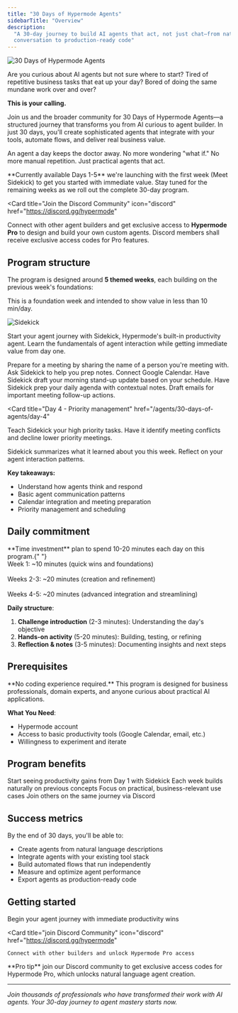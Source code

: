 ```yaml
---
title: "30 Days of Hypermode Agents"
sidebarTitle: "Overview"
description:
  "A 30-day journey to build AI agents that act, not just chat—from natural
  conversation to production-ready code"
---
```


![30 Days of Hypermode Agents](/images/agents/30-days-of-agents/thirty_days_splash.png)

Are you curious about AI agents but not sure where to start? Tired of repetitive
business tasks that eat up your day? Bored of doing the same mundane work over
and over?

**This is your calling.**

Join us and the broader community for 30 Days of Hypermode Agents—a structured
journey that transforms you from AI curious to agent builder. In just 30 days,
you'll create sophisticated agents that integrate with your tools, automate
flows, and deliver real business value.

An agent a day keeps the doctor away. No more wondering "what if." No more
manual repetition. Just practical agents that act.

<Note>
  **Currently available Days 1-5** we're launching with the first week (Meet
  Sidekick) to get you started with immediate value. Stay tuned for the
  remaining weeks as we roll out the complete 30-day program.
</Note>

<Card
  title="Join the Discord Community"
  icon="discord"
  href="https://discord.gg/hypermode"
>
  Connect with other agent builders and get exclusive access to **Hypermode
  Pro** to design and build your own custom agents. Discord members shall
  receive exclusive access codes for Pro features.
</Card>

## Program structure

The program is designed around **5 themed weeks**, each building on the previous
week's foundations:

<Steps>

<Step title="Week 1: Meet Sidekick (available now)">

This is a foundation week and intended to show value in less than 10 min/day.

![Sidekick](/images/agents/30-days-of-agents/sidekick-about.png)

Start your agent journey with Sidekick, Hypermode's built-in productivity agent.
Learn the fundamentals of agent interaction while getting immediate value from
day one.

<CardGroup cols={2}>
  <Card
    title="Day 1 - Ask Sidekick anything"
    href="/agents/30-days-of-agents/day-1"
  >
    Prepare for a meeting by sharing the name of a person you're meeting with.
    Ask Sidekick to help you prep notes.
  </Card>

<Card title="Day 2 - Connect & update" href="/agents/30-days-of-agents/day-2">
  Connect Google Calendar. Have Sidekick draft your morning stand-up update
  based on your schedule.
</Card>

<Card title="Day 3 - Daily agenda prep" href="/agents/30-days-of-agents/day-3">
  Have Sidekick prep your daily agenda with contextual notes. Draft emails for
  important meeting follow-up actions.
</Card>

<Card
  title="Day 4 - Priority management"
  href="/agents/30-days-of-agents/day-4"
>
  Teach Sidekick your high priority tasks. Have it identify meeting conflicts
  and decline lower priority meetings.
</Card>

  <Card title="Day 5 - Reflection Friday" href="/agents/30-days-of-agents/day-5">
    Sidekick summarizes what it learned about you this week. Reflect on your
    agent interaction patterns.
  </Card>
</CardGroup>

**Key takeaways:**

- Understand how agents think and respond
- Basic agent communication patterns
- Calendar integration and meeting preparation
- Priority management and scheduling

</Step>
</Steps>

## Daily commitment

<Info>
  **Time investment** plan to spend 10-20 minutes each day on this program.{" "}
  <br>Week 1: ~10 minutes (quick wins and foundations)</br>
  <br>Weeks 2-3: ~20 minutes (creation and refinement)</br>
  <br>Weeks 4-5: ~20 minutes (advanced integration and streamlining)</br>
</Info>

**Daily structure**:

1. **Challenge introduction** (2-3 minutes): Understanding the day's objective
2. **Hands-on activity** (5-20 minutes): Building, testing, or refining
3. **Reflection & notes** (3-5 minutes): Documenting insights and next steps

## Prerequisites

<Warning>
  **No coding experience required.** This program is designed for business
  professionals, domain experts, and anyone curious about practical AI
  applications.
</Warning>

**What You Need**:

- Hypermode account
- Access to basic productivity tools (Google Calendar, email, etc.)
- Willingness to experiment and iterate

## Program benefits

<CardGroup cols={2}>
  <Card title="Immediate value" icon="bolt">
    Start seeing productivity gains from Day 1 with Sidekick
  </Card>

<Card title="Progressive learning" icon="stairs">
  Each week builds naturally on previous concepts
</Card>

<Card title="Real-world application" icon="building">
  Focus on practical, business-relevant use cases
</Card>

  <Card title="Community support" icon="users">
    Join others on the same journey via Discord
  </Card>
</CardGroup>

## Success metrics

By the end of 30 days, you'll be able to:

- Create agents from natural language descriptions
- Integrate agents with your existing tool stack
- Build automated flows that run independently
- Measure and optimize agent performance
- Export agents as production-ready code

## Getting started

<CardGroup cols={2}>
  <Card
    title="Start Day 1: Meet Sidekick"
    icon="play"
    href="/agents/30-days-of-agents/day-1"
  >
    Begin your agent journey with immediate productivity wins
  </Card>

  <Card
    title="join Discord Community"
    icon="discord"
    href="https://discord.gg/hypermode"
  >
    Connect with other builders and unlock Hypermode Pro access
  </Card>
</CardGroup>

<Tip>
  **Pro tip** join our Discord community to get exclusive access codes for
  Hypermode Pro, which unlocks natural language agent creation.
</Tip>

---

_Join thousands of professionals who have transformed their work with AI agents.
Your 30-day journey to agent mastery starts now._
